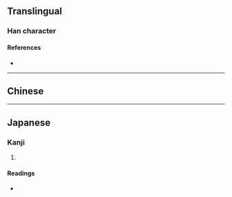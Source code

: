 {{character info/new}}
==Translingual==

===Han character===
{{Han char|rn=10|rad=儿|as=05|sn=7|four=|canj=MYMU|ids=⿸𠂆𠑷}}

====References====
* {{Han ref|kx=0125.010|dkj=01362|dj=0265.030|hdz=10070.010|uh=514F|ud=20815}}

----

==Chinese==
{{zh-see|長|a}}

----

==Japanese==

===Kanji===
{{ja-kanji|grade=|rs=儿05}}

# {{defn|lang=ja|sort=儿05}}

====Readings====
* {{ja-readings|on=[[ちょう]] (chō)|kun=[[ながい]] (nagai), [[おさ]] (osa)}}